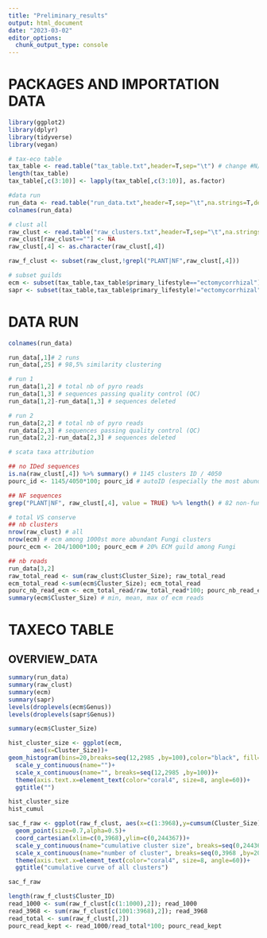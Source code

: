 ```yaml
---
title: "Preliminary_results"
output: html_document
date: "2023-03-02"
editor_options: 
  chunk_output_type: console
---
```

# PACKAGES AND IMPORTATION DATA
```r
library(ggplot2)
library(dplyr)
library(tidyverse)
library(vegan)
```
```r
# tax-eco table
tax_table <- read.table("tax_table.txt",header=T,sep="\t") # change #N/A in excel in NA
length(tax_table)
tax_table[,c(3:10)] <- lapply(tax_table[,c(3:10)], as.factor) 

#data run
run_data <- read.table("run_data.txt",header=T,sep="\t",na.strings=T,dec=".")
colnames(run_data)

# clust all
raw_clust <- read.table("raw_clusters.txt",header=T,sep="\t",na.strings=T,dec=".") %>% dplyr::arrange(desc(raw_clust[,2],))
raw_clust[raw_clust==""] <- NA
raw_clust[,4] <- as.character(raw_clust[,4])

raw_f_clust <- subset(raw_clust,!grepl("PLANT|NF",raw_clust[,4]))

# subset guilds
ecm <- subset(tax_table,tax_table$primary_lifestyle=="ectomycorrhizal") %>% dplyr::arrange(desc(ecm[,2],))
sapr <- subset(tax_table,tax_table$primary_lifestyle!="ectomycorrhizal")
```
# DATA RUN
```r
colnames(run_data)

run_data[,1]# 2 runs
run_data[,25] # 98,5% similarity clustering

# run 1
run_data[1,2] # total nb of pyro reads
run_data[1,3] # sequences passing quality control (QC)
run_data[1,2]-run_data[1,3] # sequences deleted

# run 2
run_data[2,2] # total nb of pyro reads
run_data[2,3] # sequences passing quality control (QC)
run_data[2,2]-run_data[2,3] # sequences deleted

# scata taxa attribution 

## no IDed sequences
is.na(raw_clust[,4]) %>% summary() # 1145 clusters ID / 4050 
pourc_id <- 1145/4050*100; pourc_id # autoID (especially the most abundant clusters)

## NF sequences
grep("PLANT|NF", raw_clust[,4], value = TRUE) %>% length() # 82 non-fungi clusters IDed 

# total VS conserve
## nb clusters
nrow(raw_clust) # all
nrow(ecm) # ecm among 1000st more abundant Fungi clusters 
pourc_ecm <- 204/1000*100; pourc_ecm # 20% ECM guild among Fungi

## nb reads
run_data[3,2]
raw_total_read <- sum(raw_clust$Cluster_Size); raw_total_read
ecm_total_read <-sum(ecm$Cluster_Size); ecm_total_read
pourc_nb_read_ecm <- ecm_total_read/raw_total_read*100; pourc_nb_read_ecm # pourc nb read conserved/ nb read 
summary(ecm$Cluster_Size) # min, mean, max of ecm reads
```


# TAXECO TABLE
## OVERVIEW_DATA
```r
summary(run_data)
summary(raw_clust)
summary(ecm)
summary(sapr)
levels(droplevels(ecm$Genus))
levels(droplevels(sapr$Genus))

summary(ecm$Cluster_Size)

hist_cluster_size <- ggplot(ecm, 
       aes(x=Cluster_Size))+
geom_histogram(bins=20,breaks=seq(12,2985 ,by=100),color="black", fill="darkseagreen")+
  scale_y_continuous(name="")+
  scale_x_continuous(name="", breaks=seq(12,2985 ,by=100))+
  theme(axis.text.x=element_text(color="coral4", size=8, angle=60))+
  ggtitle("") 

hist_cluster_size
hist_cumul
```
```r
sac_f_raw <- ggplot(raw_f_clust, aes(x=c(1:3968),y=cumsum(Cluster_Size)))+   geom_line(color="red")+
  geom_point(size=0.7,alpha=0.5)+
  coord_cartesian(xlim=c(0,3968),ylim=c(0,244367))+
  scale_y_continuous(name="cumulative cluster size", breaks=seq(0,244367,by=25000))+
  scale_x_continuous(name="number of cluster", breaks=seq(0,3968 ,by=200))+
  theme(axis.text.x=element_text(color="coral4", size=8, angle=60))+
  ggtitle("cumulative curve of all clusters") 

sac_f_raw

length(raw_f_clust$Cluster_ID)
read_1000 <- sum(raw_f_clust[c(1:1000),2]); read_1000
read_3968 <- sum(raw_f_clust[c(1001:3968),2]); read_3968
read_total <- sum(raw_f_clust[,2])
pourc_read_kept <- read_1000/read_total*100; pourc_read_kept
```

